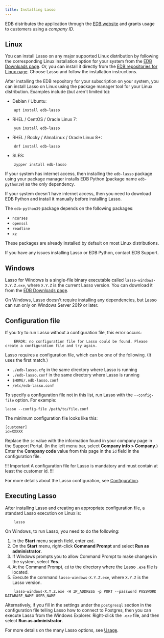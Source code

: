 ```yaml
---
title: Installing Lasso
---
```


EDB distributes the application through the
[EDB website](https://www.enterprisedb.com/software-downloads-postgres)
and grants usage to customers using a *company ID*.


## Linux

You can install Lasso on any major supported Linux distribution by following
the corresponding Linux installation option for your system from the
[EDB Downloads page](https://www.enterprisedb.com/software-downloads-postgres).
Or, you can install it directly from the
[EDB repositories for Linux page](https://www.enterprisedb.com/repos).
Choose Lasso and follow the installation instructions.

After installing the EDB repository for your subscription on your system,
you can install Lasso on Linux using the package manager tool
for your Linux distribution. Examples include (but aren't limited to):

- Debian / Ubuntu:

```
    apt install edb-lasso
```

- RHEL / CentOS / Oracle Linux 7:

```
    yum install edb-lasso
```

- RHEL / Rocky / AlmaLinux / Oracle Linux 8+:

```
    dnf install edb-lasso
```

- SLES:

```
    zypper install edb-lasso
```

If your system has internet access, then installing the `edb-lasso`
package using your package manager installs EDB Python (package
name `edb-python39`) as the only dependency.

If your system doesn't have internet access, then you need to download
EDB Python and install it manually before installing Lasso.

The `edb-python39` package depends on the following packages:

- `ncurses`
- `openssl`
- `readline`
- `xz`

These packages are already installed by default on most Linux distributions.

If you have any issues installing Lasso or EDB Python, contact
EDB Support.


## Windows

Lasso for Windows is a single-file binary executable called
`lasso-windows-X.Y.Z.exe`, where `X.Y.Z` is the current Lasso version. You
can download it from the
[EDB Downloads page](https://www.enterprisedb.com/software-downloads-postgres).

On Windows, Lasso doesn't require installing any dependencies, but Lasso
can run only on Windows Server 2019 or later.


## Configuration file

If you try to run Lasso without a configuration file, this error occurs:

```
    ERROR: no configuration file for Lasso could be found. Please create a configuration file and try again.
```

Lasso requires a configuration file, which can be one of the following. 
(It uses the first match.)

- `./edb-lasso.cfg` in the same directory where Lasso is running
- `./edb-lasso.conf` in the same directory where Lasso is running
- `$HOME/.edb-lasso.conf`
- `/etc/edb-lasso.conf`

To specify a configuration file not in this list, 
run Lasso with the `--config-file` option. For example:

```
lasso --config-file /path/to/file.conf
```

The minimum configuration file looks like this:

```
[customer]
id=XXXXX
```

Replace the `id` value with the information found in your
company page in the Support Portal. (In the left menu bar, select
**Company info > Company**.) Enter the **Company code** value from this page
in the `id` field in the configuration file.

!!! Important
A configuration file for Lasso is mandatory and must contain at least
the customer id.
!!!

For more details about the Lasso configuration, see
[Configuration](configuration).


## Executing Lasso

After installing Lasso and creating an appropriate configuration file,
a standard Lasso execution on Linux is:

```
    lasso
```

On Windows, to run Lasso, you need to do the following:

1. In the **Start** menu search field, enter `cmd`.
2. On the **Start** menu, right-click **Command Prompt** and select **Run as administrator**.
3. If Windows prompts you to allow Command Prompt to make changes in the system, select **Yes**.
4. At the Command Prompt, `cd` to the directory where the Lasso `.exe` file is located.
4. Execute the command `lasso-windows-X.Y.Z.exe`, where `X.Y.Z` is the Lasso version.

```
    lasso-windows-X.Y.Z.exe -H IP_ADDRESS -p PORT --password PASSWORD DATABASE_NAME USER_NAME
```

Alternatively, if you fill in the settings under the `postgresql` section
in the configuration file telling Lasso how to connect to Postgres, then
you can execute Lasso from the Windows Explorer. Right-click the
`.exe` file, and then select **Run as administrator**.

For more details on the many Lasso options, see [Usage](usage).
